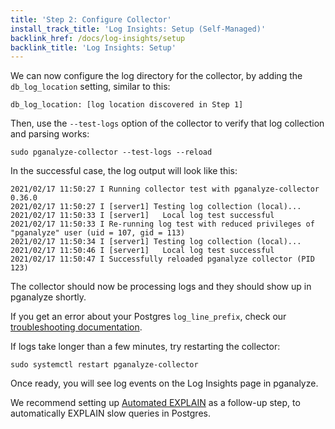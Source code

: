 ```yaml
---
title: 'Step 2: Configure Collector'
install_track_title: 'Log Insights: Setup (Self-Managed)'
backlink_href: /docs/log-insights/setup
backlink_title: 'Log Insights: Setup'
---
```




We can now configure the log directory for the collector, by adding the `db_log_location` setting,
similar to this:

```
db_log_location: [log location discovered in Step 1]
```

Then, use the `--test-logs` option of the collector to verify that log collection and parsing works:

```
sudo pganalyze-collector --test-logs --reload
```

In the successful case, the log output will look like this:

```
2021/02/17 11:50:27 I Running collector test with pganalyze-collector 0.36.0
2021/02/17 11:50:27 I [server1] Testing log collection (local)...
2021/02/17 11:50:33 I [server1]   Local log test successful
2021/02/17 11:50:33 I Re-running log test with reduced privileges of "pganalyze" user (uid = 107, gid = 113)
2021/02/17 11:50:34 I [server1] Testing log collection (local)...
2021/02/17 11:50:46 I [server1]   Local log test successful
2021/02/17 11:50:47 I Successfully reloaded pganalyze collector (PID 123)
```

The collector should now be processing logs and they should show up in pganalyze shortly.

If you get an error about your Postgres `log_line_prefix`, check our
[troubleshooting documentation](https://pganalyze.com/docs/log-insights/setup/self-managed/troubleshooting#collector-test-error-log_line_prefix-not-supported).

If logs take longer than a few minutes, try restarting the collector:

```
sudo systemctl restart pganalyze-collector
```

<PublicOnly>
  <p>
    Once ready, you will see log events on the Log Insights page in pganalyze.
  </p>
  <p>
    <ImgLogInsightsScreenshot />
  </p>
  <p>
    We recommend setting up <a href="/docs/explain/setup">Automated EXPLAIN</a> as
    a follow-up step, to automatically EXPLAIN slow queries in Postgres.
  </p>
</PublicOnly>
